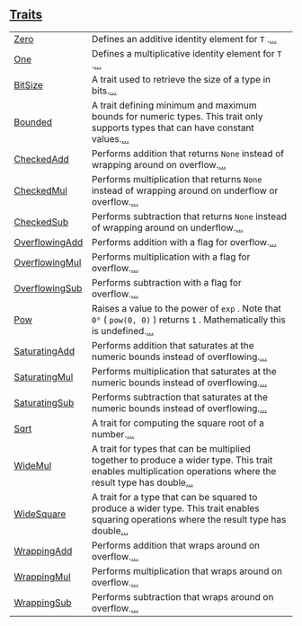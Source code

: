 
[Traits](./core-num-traits-traits)
 ---
| | |
|:---|:---|
| [Zero](./core-num-traits-zero-Zero) | Defines an additive identity element for `T` .[...](./core-num-traits-zero-Zero) |
| [One](./core-num-traits-one-One) | Defines a multiplicative identity element for `T` .[...](./core-num-traits-one-One) |
| [BitSize](./core-num-traits-bit_size-BitSize) | A trait used to retrieve the size of a type in bits.[...](./core-num-traits-bit_size-BitSize) |
| [Bounded](./core-num-traits-bounded-Bounded) | A trait defining minimum and maximum bounds for numeric types. This trait only supports types that can have constant values.[...](./core-num-traits-bounded-Bounded) |
| [CheckedAdd](./core-num-traits-ops-checked-CheckedAdd) | Performs addition that returns `None`  instead of wrapping around on overflow.[...](./core-num-traits-ops-checked-CheckedAdd) |
| [CheckedMul](./core-num-traits-ops-checked-CheckedMul) | Performs multiplication that returns `None`  instead of wrapping around on underflow or overflow.[...](./core-num-traits-ops-checked-CheckedMul) |
| [CheckedSub](./core-num-traits-ops-checked-CheckedSub) | Performs subtraction that returns `None`  instead of wrapping around on underflow.[...](./core-num-traits-ops-checked-CheckedSub) |
| [OverflowingAdd](./core-num-traits-ops-overflowing-OverflowingAdd) | Performs addition with a flag for overflow.[...](./core-num-traits-ops-overflowing-OverflowingAdd) |
| [OverflowingMul](./core-num-traits-ops-overflowing-OverflowingMul) | Performs multiplication with a flag for overflow.[...](./core-num-traits-ops-overflowing-OverflowingMul) |
| [OverflowingSub](./core-num-traits-ops-overflowing-OverflowingSub) | Performs subtraction with a flag for overflow.[...](./core-num-traits-ops-overflowing-OverflowingSub) |
| [Pow](./core-num-traits-ops-pow-Pow) | Raises a value to the power of `exp` . Note that `0⁰`  ( `pow(0, 0)` ) returns `1` . Mathematically this is undefined.[...](./core-num-traits-ops-pow-Pow) |
| [SaturatingAdd](./core-num-traits-ops-saturating-SaturatingAdd) | Performs addition that saturates at the numeric bounds instead of overflowing.[...](./core-num-traits-ops-saturating-SaturatingAdd) |
| [SaturatingMul](./core-num-traits-ops-saturating-SaturatingMul) | Performs multiplication that saturates at the numeric bounds instead of overflowing.[...](./core-num-traits-ops-saturating-SaturatingMul) |
| [SaturatingSub](./core-num-traits-ops-saturating-SaturatingSub) | Performs subtraction that saturates at the numeric bounds instead of overflowing.[...](./core-num-traits-ops-saturating-SaturatingSub) |
| [Sqrt](./core-num-traits-ops-sqrt-Sqrt) | A trait for computing the square root of a number.[...](./core-num-traits-ops-sqrt-Sqrt) |
| [WideMul](./core-num-traits-ops-widemul-WideMul) | A trait for types that can be multiplied together to produce a wider type. This trait enables multiplication operations where the result type has double[...](./core-num-traits-ops-widemul-WideMul) |
| [WideSquare](./core-num-traits-ops-widesquare-WideSquare) | A trait for a type that can be squared to produce a wider type. This trait enables squaring operations where the result type has double[...](./core-num-traits-ops-widesquare-WideSquare) |
| [WrappingAdd](./core-num-traits-ops-wrapping-WrappingAdd) | Performs addition that wraps around on overflow.[...](./core-num-traits-ops-wrapping-WrappingAdd) |
| [WrappingMul](./core-num-traits-ops-wrapping-WrappingMul) | Performs multiplication that wraps around on overflow.[...](./core-num-traits-ops-wrapping-WrappingMul) |
| [WrappingSub](./core-num-traits-ops-wrapping-WrappingSub) | Performs subtraction that wraps around on overflow.[...](./core-num-traits-ops-wrapping-WrappingSub) |
